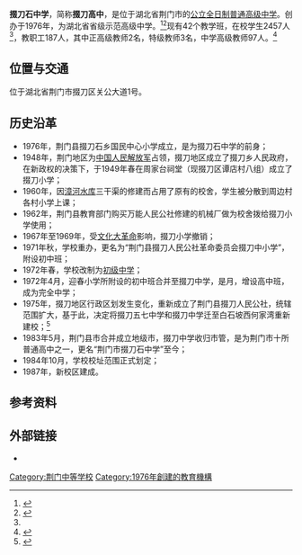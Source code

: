 {{Infobox_School 
|name           =湖北省荆门市掇刀石中学
|外文名称       =Duodaoshi Middle School, Jingmen City, Hubei Province
|image          =
|motto          =诚信立身、勤勉立学
|established    =1976年
|type           =公立全日制普通高级中学 
| language      = 中文 
| affiliation   = 荆门市教育局
| district      = 荆门市 
| students      = 2457（2020） 
| faculty     = 187+（2020）
| staff        =  
| area          = 占地148亩
| grades         = 高中（10－13） 
| principal      = 罗小军<ref>{{cite web |title=校长简介_荆门掇刀石中学官网 |url=http://xb.ddszx.cn/a/xuexiaojianjie/xiaochangjianjie/ |website=xb.ddszx.cn |accessdate=2021-01-23 |archive-date=2021-01-29 |archive-url=https://web.archive.org/web/20210129040341/http://xb.ddszx.cn/a/xuexiaojianjie/xiaochangjianjie/ |dead-url=no }}</ref>
| address       ={{PRC}}[[湖北省|湖北省]][[荆门市|荆门市]][[掇刀区|掇刀区]]关公大道1号
| 坐标          ={{Coord|30.979622|112.195717|display=inline}}
|website        =http://xb.lqschool.net/}}
'''掇刀石中学'''，简称'''掇刀高中'''，是位于湖北省荆门市的[[公立|公立]][[全日制|全日制]][[普通高级中学|普通高级中学]]。创办于1976年，为湖北省省级示范高级中学。<ref name="multiple">{{cite web |title=学校概况 > 学校概况_荆门掇刀石中学官网 |url=http://xb.ddszx.cn/a/xuexiaojianjie/xuexiaogaikuang/ |website=xb.ddszx.cn |accessdate=2021-01-23 |archive-date=2021-02-02 |archive-url=https://web.archive.org/web/20210202065539/http://xb.ddszx.cn/a/xuexiaojianjie/xuexiaogaikuang/ |dead-url=no }}</ref><ref>{{cite web |title=2010年政府工作报告 |url=http://www.duodao.gov.cn/art/2011/2/15/art_2622_480993.html |website=掇刀区人民政府 |accessdate=2021-01-23}}</ref>现有42个教学班，在校学生2457人<ref name="multiple"/>，教职工187人，其中正高级教师2名，特级教师3名，中学高级教师97人。<ref>{{cite web |title=荆门市掇刀石中学2020年招生问答-荆门晚报-荆门日报传媒集团数字报纸 |url=http://paper.jmnews.cn/jmwb/html/2020-08/03/content_504178.htm |website=paper.jmnews.cn |accessdate=2021-01-23}}</ref>

== 位置与交通 ==
位于湖北省荆门市掇刀区关公大道1号。

== 历史沿革 ==
* 1976年，荆门县掇刀石乡国民中心小学成立，是为掇刀石中学的前身；
* 1948年，荆门地区为[[中国人民解放军|中国人民解放军]]占领，掇刀地区成立了掇刀乡人民政府，在新政权的决策下，于1949年春在周家台祠堂（现掇刀区谭店村八组）成立了掇刀小学；
* 1960年，因[[漳河水库|漳河水库]]三干渠的修建而占用了原有的校舍，学生被分散到周边村各村小学上课；
* 1962年，荆门县教育部门购买万能人民公社修建的机械厂做为校舍拨给掇刀小学使用；
* 1967年至1969年，受[[文化大革命|文化大革命]]影响，掇刀小学撤销；
* 1971年秋，学校重办，更名为“荆门县掇刀人民公社革命委员会掇刀中小学”，附设初中班；
* 1972年春，学校改制为[[初级中学|初级中学]]；
* 1972年4月，迎春小学所附设的初中班合并至掇刀中学，是月，增设高中班，成为完全中学；
* 1975年，掇刀地区行政区划发生变化，重新成立了荆门县掇刀人民公社，统辖范围扩大，基于此，决定将掇刀五七中学和掇刀中学迁至白石坡西何家湾重新建校；<ref>{{cite web |title=校史沿革 第二章 何家湾建新校创建历程_荆门掇刀石中学官网 |url=http://xb.ddszx.cn/a/xiaoshiyange/20180630/273.html |website=xb.ddszx.cn |accessdate=2021-01-23 |archive-date=2021-01-29 |archive-url=https://web.archive.org/web/20210129025947/http://xb.ddszx.cn/a/xiaoshiyange/20180630/273.html |dead-url=no }}</ref>
* 1983年5月，荆门县市合并成立地级市，掇刀中学收归市管，是为荆门市十所普通高中之一，更名“荆门市掇刀石中学”至今；
* 1984年10月，学校校址范围正式划定；
* 1987年，新校区建成。

== 参考资料 ==
{{Reflist}}

== 外部链接 ==
*{{Official website|http://xb.lqschool.net/|mobile=http://xb.ddszx.cn/m/}}

{{湖北省示范中学}}
{{Coord|30.979622|112.195717|display=title}}

[[Category:荆门中等学校|Category:荆门中等学校]]
[[Category:1976年創建的教育機構|Category:1976年創建的教育機構]]